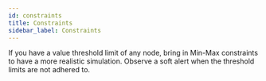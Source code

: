 ```yaml
---
id: constraints
title: Constraints 
sidebar_label: Constraints
---
```


If you have a value threshold limit of any node, bring in Min-Max constraints to have a more realistic simulation. Observe a soft alert when the threshold limits are not adhered to.

<Vimeo
    video="https://player.vimeo.com/video/439250765"
    responsive={true}
/>